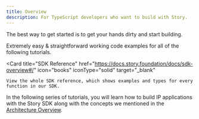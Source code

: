 ```yaml
---
title: Overview
description: For TypeScript developers who want to build with Story.
---
```


The best way to get started is to get your hands dirty and start building.

<CardGroup cols={2}>
  <Card
    title="Working Code Examples"
    href="https://github.com/storyprotocol/typescript-tutorial"
    icon="thumbs-up"
    iconType="solid"
    target="_blank"
  >
    Extremely easy & straightforward working code examples for all of the following tutorials.
  </Card>

  <Card
    title="SDK Reference"
    href="https://docs.story.foundation/docs/sdk-overview#/"
    icon="books"
    iconType="solid"
    target="_blank"
  >
    View the whole SDK reference, which shows examples and types for every function in our SDK.
  </Card>
</CardGroup>

In the following series of tutorials, you will learn how to build IP applications with the Story SDK along with the concepts we mentioned in the [Architecture Overview](/developers/overview).
